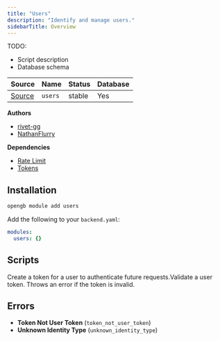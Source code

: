 ```yaml
---
title: "Users"
description: "Identify and manage users."
sidebarTitle: Overview
---
```


TODO:
- Script description
- Database schema

| Source                                                                           | Name       | Status     | Database     |
| -------------------------------------------------------------------------------- | ---------- | ---------- | ------------ |
| [Source](https://github.com/rivet-gg/opengb-registry/tree/main/modules/users) | `users` | stable | Yes |

**Authors**

- [rivet-gg](https://github.com/rivet-gg)
- [NathanFlurry](https://github.com/NathanFlurry)

**Dependencies**

- [Rate Limit](/modules/rate_limit/overview)
- [Tokens](/modules/tokens/overview)

## Installation

<Tabs>

<Tab title="CLI">

```sh CLI
opengb module add users
```

</Tab>

<Tab title="backend.yaml">

Add the following to your `backend.yaml`:

```yaml backend.yaml
modules:
  users: {}

```
</Tab>

</Tabs>



## Scripts

<CardGroup><Card title="Create User" href="/modules/users/scripts/create_user"></Card><Card title="Create User Token" href="/modules/users/scripts/create_user_token">Create a token for a user to authenticate future requests.</Card><Card title="Get User" href="/modules/users/scripts/get_user"></Card><Card title="Validate User Token" href="/modules/users/scripts/authenticate_user">Validate a user token. Throws an error if the token is invalid.</Card></CardGroup>

## Errors

- **Token Not User Token** (`token_not_user_token`) 
- **Unknown Identity Type** (`unknown_identity_type`) 
